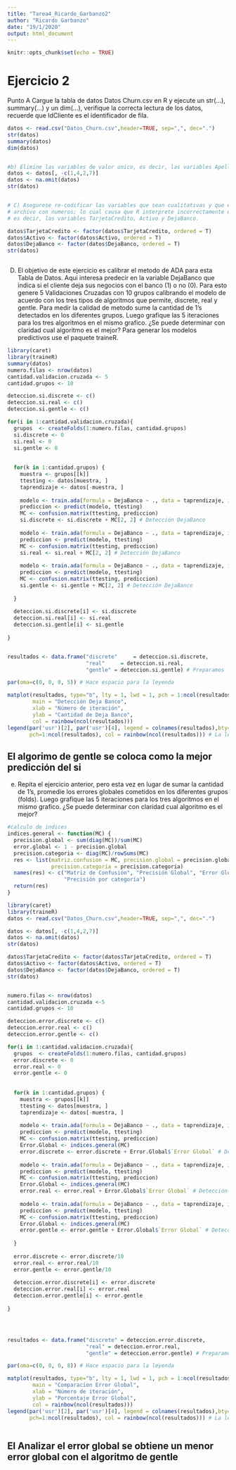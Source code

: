 ```yaml
---
title: "Tarea4_Ricardo_Garbanzo2"
author: "Ricardo Garbanzo"
date: "19/1/2020"
output: html_document
---
```


```r
knitr::opts_chunk$set(echo = TRUE)
```

# Ejercicio 2
Punto A
Cargue la tabla de datos Datos Churn.csv en R y ejecute un str(...), summary(...)
y un dim(...), verifique la correcta lectura de los datos, recuerde que IdCliente es el
identificador de fila.

```r
datos <- read.csv("Datos_Churn.csv",header=TRUE, sep=",", dec=".")
str(datos)
summary(datos)
dim(datos)


#b) Elimine las variables de valor unico, es decir, las variables Apellido y IdCuenta
datos <- datos[, -c(1,4,2,7)]
datos <- na.omit(datos)
str(datos)


# C) Asegurese re-codificar las variables que sean cualitativas y que esten codificadas en el
# archivo con numeros; lo cual causa que R interprete incorrectamente el tipo de la variable,
# es decir, las variables TarjetaCredito, Activo y DejaBanco.

datos$TarjetaCredito <- factor(datos$TarjetaCredito, ordered = T)
datos$Activo <- factor(datos$Activo, ordered = T)
datos$DejaBanco <- factor(datos$DejaBanco, ordered = T)
str(datos)



```



D) El objetivo de este ejercicio es calibrar el metodo de ADA para esta Tabla de Datos. Aqui
interesa predecir en la variable DejaBanco que indica si el cliente deja sus negocios con
el banco (1) o no (0). Para esto genere 5 Validaciones Cruzadas con 10 grupos calibrando
el modelo de acuerdo con los tres tipos de algoritmos que permite, discrete, real
y gentle. Para medir la calidad de metodo sume la cantidad de 1’s detectados en los
diferentes grupos. Luego grafique las 5 iteraciones para los tres algoritmos en el mismo
grafico. ¿Se puede determinar con claridad cual algoritmo es el mejor? Para generar los
modelos predictivos use el paquete traineR.

```r
library(caret)
library(traineR)
summary(datos)
numero.filas <- nrow(datos)
cantidad.validacion.cruzada <- 5
cantidad.grupos <- 10

deteccion.si.discrete <- c()
deteccion.si.real <- c()
deteccion.si.gentle <- c()

for(i in 1:cantidad.validacion.cruzada){
  grupos  <- createFolds(1:numero.filas, cantidad.grupos) 
  si.discrete <- 0
  si.real <- 0
  si.gentle <- 0
  
  
  for(k in 1:cantidad.grupos) {
    muestra <- grupos[[k]]  
    ttesting <- datos[muestra, ]
    taprendizaje <- datos[-muestra, ]
    
    modelo <- train.ada(formula = DejaBanco ~ ., data = taprendizaje, iter = 10 , type = 'discrete')
    prediccion <- predict(modelo, ttesting)
    MC <- confusion.matrix(ttesting, prediccion)
    si.discrete <- si.discrete + MC[2, 2] # Detección DejaBanco
    
    modelo <- train.ada(formula = DejaBanco ~ ., data = taprendizaje, iter = 10, type = 'real')
    prediccion <- predict(modelo, ttesting)
    MC <- confusion.matrix(ttesting, prediccion)
    si.real <- si.real + MC[2, 2] # Detección DejaBanco
    
    modelo <- train.ada(formula = DejaBanco ~ ., data = taprendizaje, iter = 10, type = 'gentle' )
    prediccion <- predict(modelo, ttesting)
    MC <- confusion.matrix(ttesting, prediccion)
    si.gentle <- si.gentle + MC[2, 2] # Detección DejaBanco
    
  }
  
  deteccion.si.discrete[i] <- si.discrete
  deteccion.si.real[i] <- si.real
  deteccion.si.gentle[i] <- si.gentle
  
}


resultados <- data.frame("discrete"     = deteccion.si.discrete,
                         "real"     = deteccion.si.real,
                         "gentle" = deteccion.si.gentle) # Preparamos los datos

par(oma=c(0, 0, 0, 5)) # Hace espacio para la leyenda

matplot(resultados, type="b", lty = 1, lwd = 1, pch = 1:ncol(resultados),
        main = "Detección Deja Banco", 
        xlab = "Número de iteración",
        ylab = "Cantidad de Deja Banco",
        col = rainbow(ncol(resultados)))
legend(par('usr')[2], par('usr')[4], legend = colnames(resultados),bty='n', xpd=NA,
       pch=1:ncol(resultados), col = rainbow(ncol(resultados))) # La leyenda
```

## El algorimo de gentle se coloca como la mejor predicción del si



e) Repita el ejercicio anterior, pero esta vez en lugar de sumar la cantidad de 1’s, promedie los
errores globales cometidos en los diferentes grupos (folds). Luego grafique las 5 iteraciones
para los tres algoritmos en el mismo grafico. ¿Se puede determinar con claridad cual
algoritmo es el mejor?

```r


#calculo de indices
indices.general <- function(MC) {
  precision.global <- sum(diag(MC))/sum(MC)
  error.global <- 1 - precision.global
  precision.categoria <- diag(MC)/rowSums(MC)
  res <- list(matriz.confusion = MC, precision.global = precision.global, error.global = error.global,
              precision.categoria = precision.categoria)
  names(res) <- c("Matriz de Confusión", "Precisión Global", "Error Global",
                  "Precisión por categoría")
  return(res)
}

library(caret)
library(traineR)
datos <- read.csv("Datos_Churn.csv",header=TRUE, sep=",", dec=".")

datos <- datos[, -c(1,4,2,7)]
datos <- na.omit(datos)
str(datos)

datos$TarjetaCredito <- factor(datos$TarjetaCredito, ordered = T)
datos$Activo <- factor(datos$Activo, ordered = T)
datos$DejaBanco <- factor(datos$DejaBanco, ordered = T)
str(datos)


numero.filas <- nrow(datos)
cantidad.validacion.cruzada <-5
cantidad.grupos <- 10

deteccion.error.discrete <- c()
deteccion.error.real <- c()
deteccion.error.gentle <- c()

for(i in 1:cantidad.validacion.cruzada){
  grupos  <- createFolds(1:numero.filas, cantidad.grupos) 
  error.discrete <- 0
  error.real <- 0
  error.gentle <- 0
  
  
  for(k in 1:cantidad.grupos) {
    muestra <- grupos[[k]]  
    ttesting <- datos[muestra, ]
    taprendizaje <- datos[-muestra, ]
    
    modelo <- train.ada(formula = DejaBanco ~ ., data = taprendizaje, iter = 10 , type = 'discrete')
    prediccion <- predict(modelo, ttesting)
    MC <- confusion.matrix(ttesting, prediccion)
    Error.Global <- indices.general(MC)
    error.discrete <- error.discrete + Error.Global$`Error Global` # Detección DejaBanco
    
    modelo <- train.ada(formula = DejaBanco ~ ., data = taprendizaje, iter = 10, type = 'real')
    prediccion <- predict(modelo, ttesting)
    MC <- confusion.matrix(ttesting, prediccion)
    Error.Global <- indices.general(MC)
    error.real <- error.real + Error.Global$`Error Global` # Detección DejaBanco
    
    modelo <- train.ada(formula = DejaBanco ~ ., data = taprendizaje, iter = 10, type = 'gentle' )
    prediccion <- predict(modelo, ttesting)
    MC <- confusion.matrix(ttesting, prediccion)
    Error.Global <- indices.general(MC)
    error.gentle <- error.gentle + Error.Global$`Error Global` # Detección DejaBanco
    
  }
  
  error.discrete <- error.discrete/10
  error.real <- error.real/10
  error.gentle <- error.gentle/10
  
  deteccion.error.discrete[i] <- error.discrete
  deteccion.error.real[i] <- error.real
  deteccion.error.gentle[i] <- error.gentle
  
}




resultados <- data.frame("discrete" = deteccion.error.discrete,
                         "real" = deteccion.error.real,
                         "gentle" = deteccion.error.gentle) # Preparamos los datos

par(oma=c(0, 0, 0, 8)) # Hace espacio para la leyenda

matplot(resultados, type="b", lty = 1, lwd = 1, pch = 1:ncol(resultados),
        main = "Comparacion Error Global", 
        xlab = "Número de iteración",
        ylab = "Porcentaje Error Global",
        col = rainbow(ncol(resultados)))
legend(par('usr')[2], par('usr')[4], legend = colnames(resultados),bty='n', xpd=NA, cex = 0.8,
       pch=1:ncol(resultados), col = rainbow(ncol(resultados))) # La leyenda



```


## El Analizar el error global se obtiene un menor error global con el algoritmo de gentle